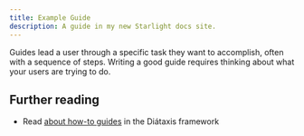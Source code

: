 ```yaml
---
title: Example Guide
description: A guide in my new Starlight docs site.
---
```


Guides lead a user through a specific task they want to accomplish, often with a sequence of steps.
Writing a good guide requires thinking about what your users are trying to do.

## Further reading

- Read [about how-to guides](https://diataxis.fr/how-to-guides/) in the Diátaxis framework


<RunnoCode />
